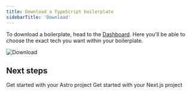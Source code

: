 ```yaml
---
title: Download a TypeScript boilerplate
sidebarTitle: 'Download'
---
```


To download a boilerplate, head to the [Dashboard](https://shipkit.app/dashboard). Here you'll be able to choose the exact tech you want within your boilerplate.

<img
  className=""
  src="/images/download.png"
  alt="Download"
/>

## Next steps

<CardGroup cols={2}>
  <Card
    title="Astro"
    href="/astro"
  >
    Get started with your Astro project
  </Card>
  <Card
    title="Next.js"
    href="/next"
  >
    Get started with your Next.js project
  </Card>
</CardGroup>

